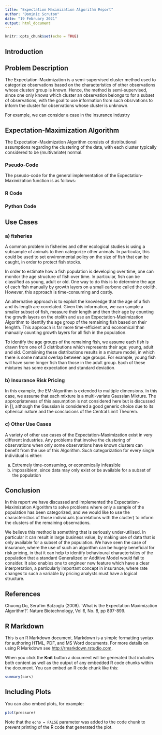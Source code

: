 ```yaml
---
title: "Expectation Maximization Algorithm Report"
author: "Dominic Scruton"
date: "19 February 2021"
output: html_document
---
```


```r
knitr::opts_chunk$set(echo = TRUE)
```

## Introduction

## Problem Description

The Expectation-Maximization is a semi-supervised cluster method used to categorize observations based on the characteristics of other observations whose cluster/ group is known. Hence, the method is semi-supervised, since one only knows which cluster an observation belongs to for a subset of observations, with the goal to use information from such obsrvations to inform the cluster for observations whose cluster is unknown. 

For example, we can consider a case in the insurance industry

## Expectation-Maximization Algorithm

The Expectation-Maximization Algorithm consists of distributional assumptions regarding the clustering of the data, with each cluster typically considered to be (multivariate) normal. 

### Pseudo-Code

The pseudo-code for the general implementation of the Expectation-Maximization function is as follows:

### R Code


### Python Code


## Use Cases

### a) fisheries

A common problem in fisheries and other ecological studies is using a subsample of animals to then categorize other animals. In particular, this could be used to set environmental policy on the size of fish that can be caught, in order to protect fish stocks.

In order to estimate how a fish population is developing over time, one can monitor the age structure of fish over time. In particular, fish can be classified as young, adult or old. One way to do this is to determine the age of each fish manually by growth layers on a small earbone called the otolith. However, this approach is time-consuming and costly.

An alternative approach is to exploit the knowledge that the age of a fish and its length are correlated. Given this information, we can sample a smaller subset of fish, measure their length and then their age by counting the growth layers on the otolith and use an Expectation-Maximization Algorithm to identify the age group of the remaining fish based on their lenghth. This approach is far more time-efficient and economical than manually counting growth layers for all fish in the population.

To identify the age groups of the remaining fish, we assume each fish is drawn from one of 3 distributions which represents their age: young, adult and old. Combiining these distributions results in a mixture model, in which there is some natural overlap between age groups. For example, young fish will have some longer fish than those in the adult group. Each of these mixtures has some expectation and standard deviation.

### b) Insurance Risk Pricing

In this example, the EM-Algorithm is extended to multiple dimensions. In this case, we assume that each mixture is a multi-variate Gaussian Mixture. The appropriateness of this assumption is not considered here but is discussed in [], although the Gaussian is considered a good generic choice due to its spherical nature and the conclusions of the Central Limit Theorem.  

### c) Other Use Cases

A variety of other use cases of the Expectation-Maximization exist in very different industries. Any problems that involve the clustering of observations when only some observations have known clusters can benefit from the use of this Algorithm. Such categorization for every single individual is either:

a) Extremely time-consuming, or economically infeasible
b) impossiblem, since data may only exist or be available for a subset of the population

## Conclusion

In this report we have discussed and implemented the Expectation-Maximization Algorithm to solve problems where only a sample of the population has been categorized, and we would like to use the characteristics of those individuals (correlations with the cluster) to inform the clusters of the remaining observations. 

We believe this method is something that is seriously under-utilised. In particular it can result in large business value, by making use of data that is only available for a subset of the population. We have seen the case of insurance, where the use of such an algorithm can be hugely beneficial for risk pricing, in that it can help to identify behavioural characteristics of the population that a standard Generalized or Additive Model would fail to consider. It also enables one to engineer new feature which have a clear interpretation, a particularly important concept in insurance, where rate changes to such a variable by pricing analysts must have a logical structure.

## References

Chuong Do, Serafim Batzoglu (2008). 'What is the Expectation Maximization Algorithm?'. Nature Biotechnology, Vol 6, No. 8, pp 897-899.

## R Markdown

This is an R Markdown document. Markdown is a simple formatting syntax for authoring HTML, PDF, and MS Word documents. For more details on using R Markdown see <http://rmarkdown.rstudio.com>.

When you click the **Knit** button a document will be generated that includes both content as well as the output of any embedded R code chunks within the document. You can embed an R code chunk like this:

```r
summary(cars)
```

## Including Plots

You can also embed plots, for example:

```r
plot(pressure)
```

Note that the `echo = FALSE` parameter was added to the code chunk to prevent printing of the R code that generated the plot.
